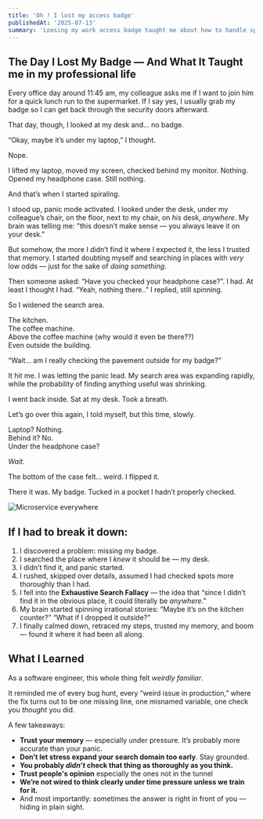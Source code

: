 ```yaml
---
title: 'Oh ! I lost my access badge'
publishedAt: '2025-07-13'
summary: 'Loosing my work access badge taught me about how to handle specific situation in my professional career'
---
```


## The Day I Lost My Badge — And What It Taught me in my professional life

Every office day around 11:45 am, my colleague asks me if I want to join him for a quick lunch run to the supermarket. If I say yes, I usually grab my badge so I can get back through the security doors afterward.

That day, though, I looked at my desk and... no badge.

“Okay, maybe it’s under my laptop,” I thought.

Nope.

I lifted my laptop, moved my screen, checked behind my monitor. Nothing. Opened my headphone case. Still nothing.

And that’s when I started spiraling.

I stood up, panic mode activated. I looked under the desk, under my colleague’s chair, on the floor, next to my chair, on *his* desk, *anywhere*. My brain was telling me: "this doesn’t make sense — you always leave it on your desk."

But somehow, the more I didn’t find it where I expected it, the less I trusted that memory. I started doubting myself and searching in places with *very* low odds — just for the sake of *doing something*.

Then someone asked: “Have you checked your headphone case?”. I had. At least I thought I had. “Yeah, nothing there..” I replied, still spinning.

So I widened the search area.

The kitchen.  
The coffee machine.  
Above the coffee machine (why would it even be there??)  
Even outside the building.

“Wait... am I really checking the pavement outside for my badge?”

It hit me. I was letting the panic lead. My search area was expanding rapidly, while the probability of finding anything useful was shrinking.

I went back inside. Sat at my desk. Took a breath.

Let’s go over this again, I told myself, but this time, slowly.

Laptop? Nothing.  
Behind it? No.  
Under the headphone case?

*Wait.*

The bottom of the case felt… weird. I flipped it.

There it was. My badge. Tucked in a pocket I hadn’t properly checked.

<Image
  src="https://i.postimg.cc/2Smc6kRw/IMG-3917.jpg"
  alt="Microservice everywhere"
  width={300}
  height={300}
/>



## If I had to break it down:

1. I discovered a problem: missing my badge.
2. I searched the place where I *knew* it should be — my desk.
3. I didn’t find it, and panic started.
4. I rushed, skipped over details, assumed I had checked spots more thoroughly than I had.
5. I fell into the **Exhaustive Search Fallacy** — the idea that “since I didn’t find it in the obvious place, it could literally be *anywhere*.”
6. My brain started spinning irrational stories: “Maybe it’s on the kitchen counter?” “What if I dropped it outside?”
7. I finally calmed down, retraced my steps, trusted my memory, and boom — found it where it had been all along.


## What I Learned

As a software engineer, this whole thing felt *weirdly familiar*.

It reminded me of every bug hunt, every “weird issue in production,” where the fix turns out to be one missing line, one misnamed variable, one check you *thought* you did.

A few takeaways:

- **Trust your memory** — especially under pressure. It’s probably more accurate than your panic.
- **Don’t let stress expand your search domain too early**. Stay grounded.
- **You probably *didn’t* check that thing as thoroughly as you think.**
- **Trust people's opinion** especially the ones not in the tunnel
- **We’re not wired to think clearly under time pressure unless we train for it.**
- And most importantly: sometimes the answer is right in front of you — hiding in plain sight.






